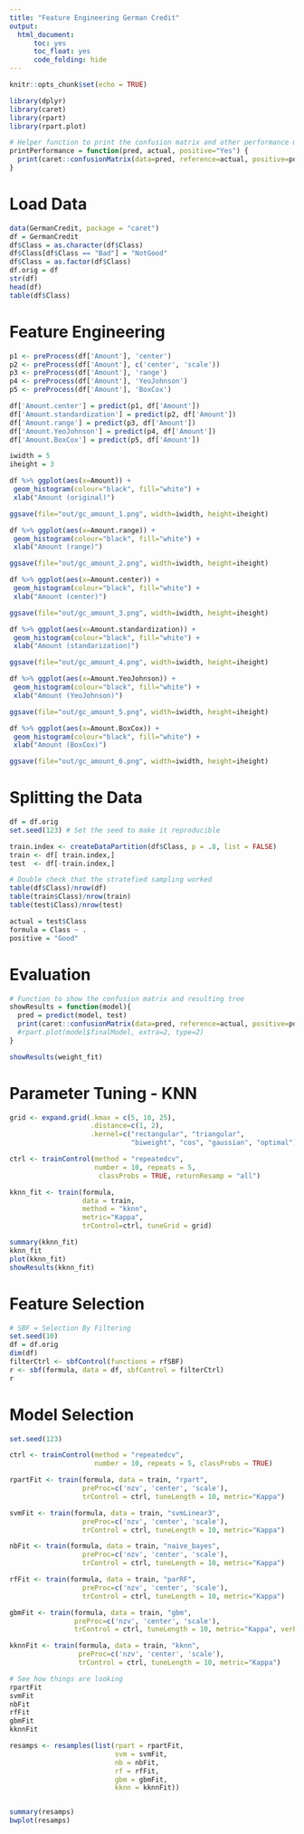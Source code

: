 ---
title: "Feature Engineering German Credit"
output: 
  html_document:
      toc: yes
      toc_float: yes
      code_folding: hide
---

```{r setup, include=FALSE}
knitr::opts_chunk$set(echo = TRUE)
```


```{r}
library(dplyr)
library(caret)
library(rpart)
library(rpart.plot)
```


```{r}
# Helper function to print the confusion matrix and other performance metrics of the models.
printPerformance = function(pred, actual, positive="Yes") {
  print(caret::confusionMatrix(data=pred, reference=actual, positive=positive, dnn=c("Predicted", "Actual")))
}
```

# Load Data

```{r}
data(GermanCredit, package = "caret")
df = GermanCredit
df$Class = as.character(df$Class)
df$Class[df$Class == "Bad"] = "NotGood" 
df$Class = as.factor(df$Class)
df.orig = df
str(df)
head(df)
table(df$Class)
```

# Feature Engineering

```{r}
p1 <- preProcess(df['Amount'], 'center')
p2 <- preProcess(df['Amount'], c('center', 'scale'))
p3 <- preProcess(df['Amount'], 'range')
p4 <- preProcess(df['Amount'], 'YeoJohnson')
p5 <- preProcess(df['Amount'], 'BoxCox')

df['Amount.center'] = predict(p1, df['Amount'])
df['Amount.standardization'] = predict(p2, df['Amount'])
df['Amount.range'] = predict(p3, df['Amount'])
df['Amount.YeoJohnson'] = predict(p4, df['Amount'])
df['Amount.BoxCox'] = predict(p5, df['Amount'])

iwidth = 5
iheight = 3

df %>% ggplot(aes(x=Amount)) + 
 geom_histogram(colour="black", fill="white") + 
 xlab("Amount (original)")

ggsave(file="out/gc_amount_1.png", width=iwidth, height=iheight)

df %>% ggplot(aes(x=Amount.range)) + 
 geom_histogram(colour="black", fill="white") + 
 xlab("Amount (range)")

ggsave(file="out/gc_amount_2.png", width=iwidth, height=iheight)

df %>% ggplot(aes(x=Amount.center)) + 
 geom_histogram(colour="black", fill="white") + 
 xlab("Amount (center)")

ggsave(file="out/gc_amount_3.png", width=iwidth, height=iheight)

df %>% ggplot(aes(x=Amount.standardization)) + 
 geom_histogram(colour="black", fill="white") + 
 xlab("Amount (standarization)")

ggsave(file="out/gc_amount_4.png", width=iwidth, height=iheight)

df %>% ggplot(aes(x=Amount.YeoJohnson)) + 
 geom_histogram(colour="black", fill="white") + 
 xlab("Amount (YeoJohnson)")

ggsave(file="out/gc_amount_5.png", width=iwidth, height=iheight)

df %>% ggplot(aes(x=Amount.BoxCox)) + 
 geom_histogram(colour="black", fill="white") + 
 xlab("Amount (BoxCox)")

ggsave(file="out/gc_amount_6.png", width=iwidth, height=iheight)

```

# Splitting the Data

```{r}
df = df.orig
set.seed(123) # Set the seed to make it reproducible

train.index <- createDataPartition(df$Class, p = .8, list = FALSE)
train <- df[ train.index,]
test  <- df[-train.index,]

# Double check that the stratefied sampling worked
table(df$Class)/nrow(df)
table(train$Class)/nrow(train)
table(test$Class)/nrow(test)

actual = test$Class
formula = Class ~ .
positive = "Good"
```



# Evaluation

```{r}
# Function to show the confusion matrix and resulting tree
showResults = function(model){
  pred = predict(model, test)
  print(caret::confusionMatrix(data=pred, reference=actual, positive=positive, dnn=c("Predicted", "Actual")))
  #rpart.plot(model$finalModel, extra=2, type=2)
}
```

```{r}
showResults(weight_fit)
```


# Parameter Tuning - KNN

```{r}
grid <- expand.grid(.kmax = c(5, 10, 25), 
                    .distance=c(1, 2), 
                    .kernel=c("rectangular", "triangular", 
                              "biweight", "cos", "gaussian", "optimal"))

ctrl <- trainControl(method = "repeatedcv", 
                     number = 10, repeats = 5, 
                      classProbs = TRUE, returnResamp = "all")

kknn_fit <- train(formula, 
                  data = train, 
                  method = "kknn", 
                  metric="Kappa", 
                  trControl=ctrl, tuneGrid = grid)

summary(kknn_fit)
kknn_fit
plot(kknn_fit)
showResults(kknn_fit)
```

# Feature Selection

```{r}
# SBF = Selection By Filtering
set.seed(10)
df = df.orig
dim(df)
filterCtrl <- sbfControl(functions = rfSBF)
r <- sbf(formula, data = df, sbfControl = filterCtrl)
r
```

# Model Selection

```{r}
set.seed(123)

ctrl <- trainControl(method = "repeatedcv", 
                     number = 10, repeats = 5, classProbs = TRUE)

rpartFit <- train(formula, data = train, "rpart",
                  preProc=c('nzv', 'center', 'scale'),
                  trControl = ctrl, tuneLength = 10, metric="Kappa")

svmFit <- train(formula, data = train, "svmLinear3",
                  preProc=c('nzv', 'center', 'scale'),
                  trControl = ctrl, tuneLength = 10, metric="Kappa")

nbFit <- train(formula, data = train, "naive_bayes",
                  preProc=c('nzv', 'center', 'scale'),
                  trControl = ctrl, tuneLength = 10, metric="Kappa")

rfFit <- train(formula, data = train, "parRF",
                  preProc=c('nzv', 'center', 'scale'),
                  trControl = ctrl, tuneLength = 10, metric="Kappa")

gbmFit <- train(formula, data = train, "gbm", 
                preProc=c('nzv', 'center', 'scale'),
                trControl = ctrl, tuneLength = 10, metric="Kappa", verbose=F)

kknnFit <- train(formula, data = train, "kknn", 
                 preProc=c('nzv', 'center', 'scale'),
                 trControl = ctrl, tuneLength = 10, metric="Kappa")

# See how things are looking
rpartFit
svmFit
nbFit
rfFit
gbmFit
kknnFit

resamps <- resamples(list(rpart = rpartFit,
                          svm = svmFit,
                          nb = nbFit,
                          rf = rfFit,
                          gbm = gbmFit,
                          kknn = kknnFit))


summary(resamps)
bwplot(resamps)
```